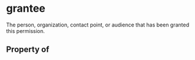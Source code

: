 # grantee

The person, organization, contact point, or audience that has been granted this permission.

## Property of



